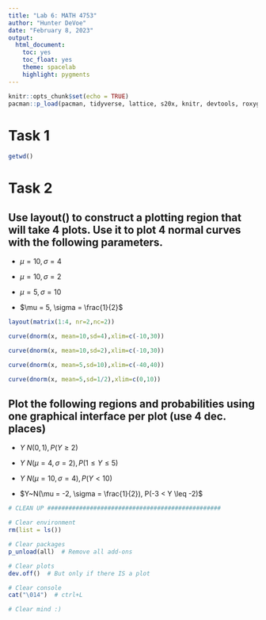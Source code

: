 ```yaml
---
title: "Lab 6: MATH 4753"
author: "Hunter DeVoe"
date: "February 8, 2023"
output: 
  html_document:
    toc: yes
    toc_float: yes
    theme: spacelab
    highlight: pygments
---
```


```r
knitr::opts_chunk$set(echo = TRUE)
pacman::p_load(pacman, tidyverse, lattice, s20x, knitr, devtools, roxygen2, testthat)
```

# Task 1

```r
getwd()
```

# Task 2

## Use layout() to construct a plotting region that will take 4 plots. Use it to plot 4 normal curves with the following parameters.  

* $\mu = 10, \sigma = 4$  

* $\mu = 10, \sigma = 2$  

* $\mu = 5, \sigma = 10$  

* $\mu = 5, \sigma = \frac{1}{2}$

```r
layout(matrix(1:4, nr=2,nc=2))

curve(dnorm(x, mean=10,sd=4),xlim=c(-10,30))

curve(dnorm(x, mean=10,sd=2),xlim=c(-10,30))

curve(dnorm(x, mean=5,sd=10),xlim=c(-40,40))

curve(dnorm(x, mean=5,sd=1/2),xlim=c(0,10))
```

## Plot the following regions and probabilities using one graphical interface per plot (use 4 dec. places)  

* $Y ~ N(0, 1), P(Y \geq 2)$  

* $Y ~ N(\mu = 4, \sigma = 2), P(1 \leq Y \leq 5)$  

* $Y ~ N(\mu = 10, \sigma = 4), P(Y < 10)$  

* $Y~N(\mu = -2, \sigma = \frac{1}{2}), P(-3 < Y \leq -2)$





















```r
# CLEAN UP #################################################

# Clear environment
rm(list = ls()) 

# Clear packages
p_unload(all)  # Remove all add-ons

# Clear plots
dev.off()  # But only if there IS a plot

# Clear console
cat("\014")  # ctrl+L

# Clear mind :)
```
